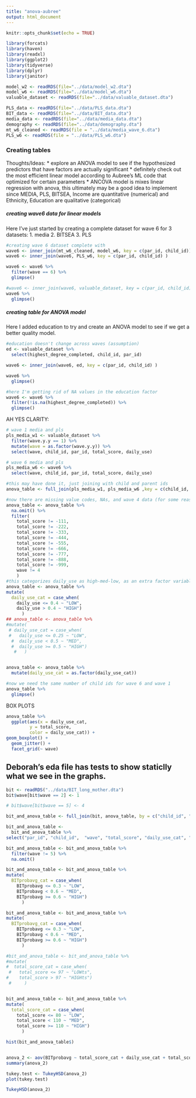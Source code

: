 ```yaml
---
title: "anova-aubree"
output: html_document
---
```


```r
knitr::opts_chunk$set(echo = TRUE)
```

```r
library(forcats)
library(haven)
library(readxl)
library(ggplot2)
library(tidyverse)
library(dplyr)
library(janitor)
```

```r
model_w2 <- readRDS(file="../data/model_w2.dta")
model_w6 <- readRDS(file="../data/model_w6.dta")
valuable_dataset <- readRDS(file="../data/valuable_dataset.dta")
```

```r
PLS_data <- readRDS(file="../data/PLS_data.dta")
BIT_data <- readRDS(file="../data/BIT_data.dta")
media_data <- readRDS(file="../data/media_data.dta")
demography <- readRDS(file="../data/demography.dta")
mt_w6_cleaned <- readRDS(file = "../data/media_wave_6.dta")
PLS_w6 <- readRDS(file = "../data/PLS_w6.dta")
```

### Creating tables

Thoughts/Ideas:
* explore an ANOVA model to see if the hypothesized predictors that have factors are actually significant
* definitely check out the most efficient linear model according to Aubree's ML code that optimized for certain parameters
* ANCOVA model is mixes linear regression with anova, this ultimately may be a good idea to implement since MEDIA, PLS, BITSEA, Income are quantitative (numerical) and Ethnicity, Education are qualitative (categorical)

##### creating wave6 data for linear models

Here I've just started by creating a complete dataset for wave 6 for 3 datasets:
1. media
2. BITSEA
3. PLS

```r
#creating wave 6 dataset complete with 
wave6 <- inner_join(mt_w6_cleaned, model_w6, key = c(par_id, child_id))
wave6 <- inner_join(wave6, PLS_w6, key = c(par_id, child_id) )

wave6 <- wave6 %>% 
  filter(wave == 6) %>% 
  glimpse()

#wave6 <- inner_join(wave6, valuable_dataset, key = c(par_id, child_id) )
wave6 %>% 
  glimpse()
```

##### creating table for ANOVA model

Here I added education to try and create an ANOVA model to see if we get a better quality model.

```r
#education doesn't change across waves (assumption)
ed <- valuable_dataset %>% 
  select(highest_degree_completed, child_id, par_id)

wave6 <- inner_join(wave6, ed, key = c(par_id, child_id) )

wave6 %>% 
  glimpse()

#here I'm getting rid of NA values in the education factor
wave6 <- wave6 %>% 
  filter(!is.na(highest_degree_completed)) %>% 
  glimpse()

```

AH YES CLARITY:

```r
# wave 1 media and pls 
pls_media_w1 <- valuable_dataset %>% 
  filter(wave.y.y == 1) %>% 
  mutate(wave = as.factor(wave.y.y)) %>% 
  select(wave, child_id, par_id, total_score, daily_use) 

# wave 6 media and pls 
pls_media_w6 <- wave6 %>% 
  select(wave, child_id, par_id, total_score, daily_use)

#this may have done it, just joining with child and parent ids
anova_table <- full_join(pls_media_w1, pls_media_w6 ,key = c(child_id, par_id))

#now there are missing value codes, NAs, and wave 4 data (for some reason??), I need to get rid of:
anova_table <- anova_table %>% 
  na.omit() %>% 
  filter( 
    total_score != -111,
    total_score != -222,
    total_score != -333,
    total_score != -444,
    total_score != -555,
    total_score != -666,
    total_score != -777,
    total_score != -888,
    total_score != -999,
    wave != 4
    )
#this categorizes daily_use as high-med-low, as an extra factor variable
anova_table <- anova_table %>% 
mutate(
  daily_use_cat = case_when(
    daily_use <= 0.4 ~ "LOW",
    daily_use > 0.4 ~ "HIGH")
      )
## anova_table <- anova_table %>% 
#mutate(
 # daily_use_cat = case_when(
 #   daily_use <= 0.25 ~ "LOW",
  #  daily_use < 0.5 ~ "MED",
  #  daily_use >= 0.5 ~ "HIGH")
   #   )


anova_table <- anova_table %>% 
  mutate(daily_use_cat = as.factor(daily_use_cat))

#now we need the same number of child ids for wave 6 and wave 1
anova_table %>% 
  glimpse()


```

BOX PLOTS
```r
anova_table %>% 
  ggplot(aes(x = daily_use_cat, 
         y = total_score,
         color = daily_use_cat)) + 
geom_boxplot() + 
  geom_jitter() + 
  facet_grid(~ wave)
```

## Deborah's eda file has tests to show staticlly what we see in the graphs. 

```r
bit <- readRDS("../data/BIT_long_mother.dta")
bit$wave[bit$wave == 2] <- 1

# bit$wave[bit$wave == 5] <- 4
```


```r
bit_and_anova_table <- full_join(bit, anova_table, by = c("child_id", "par_id", "wave"))

bit_and_anova_table <- 
  bit_and_anova_table %>% 
select("par_id", "child_id",  "wave", "total_score", "daily_use_cat", "BITprobavg")

bit_and_anova_table <- bit_and_anova_table %>% 
  filter(wave != 5) %>% 
  na.omit()

bit_and_anova_table <- bit_and_anova_table %>% 
mutate(
  BITprobavg_cat = case_when(
    BITprobavg <= 0.3 ~ "LOW",
    BITprobavg < 0.6 ~ "MED",
    BITprobavg >= 0.6 ~ "HIGH")
      )

bit_and_anova_table <- bit_and_anova_table %>% 
mutate(
  BITprobavg_cat = case_when(
    BITprobavg <= 0.3 ~ "LOW",
    BITprobavg < 0.6 ~ "MED",
    BITprobavg >= 0.6 ~ "HIGH")
      )

#bit_and_anova_table <- bit_and_anova_table %>% 
#mutate(
#  total_score_cat = case_when(
 #   total_score <= 97 ~ "LOWts",
#    total_score > 97 ~ "HIGHts")
 #     )


bit_and_anova_table <- bit_and_anova_table %>% 
mutate(
  total_score_cat = case_when(
    total_score <= 80 ~ "LOW",
    total_score < 110 ~ "MED",
    total_score >= 110 ~ "HIGH")
      )

hist(bit_and_anova_table$)


anova_2 <- aov(BITprobavg ~ total_score_cat + daily_use_cat + total_score_cat:daily_use_cat, data = bit_and_anova_table)
summary(anova_2)
```

```r
tukey.test <- TukeyHSD(anova_2)
plot(tukey.test)

TukeyHSD(anova_2)
```



